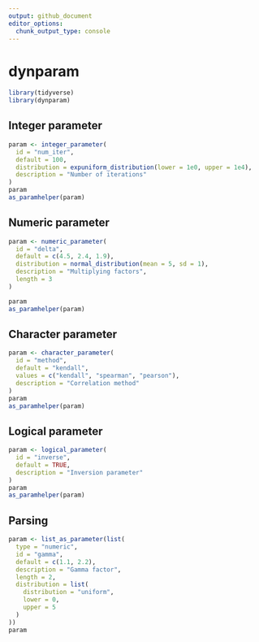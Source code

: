 ```yaml
---
output: github_document
editor_options: 
  chunk_output_type: console
---
```


<!-- README.md is generated from README.Rmd. Please edit that file -->

# dynparam

```r
library(tidyverse)
library(dynparam)
```

## Integer parameter
```r
param <- integer_parameter(
  id = "num_iter", 
  default = 100,
  distribution = expuniform_distribution(lower = 1e0, upper = 1e4),
  description = "Number of iterations"
)
param
as_paramhelper(param)
```

## Numeric parameter
```r
param <- numeric_parameter(
  id = "delta", 
  default = c(4.5, 2.4, 1.9), 
  distribution = normal_distribution(mean = 5, sd = 1),
  description = "Multiplying factors",
  length = 3
)

param
as_paramhelper(param)
```

## Character parameter
```r
param <- character_parameter(
  id = "method", 
  default = "kendall",
  values = c("kendall", "spearman", "pearson"), 
  description = "Correlation method"
)
param
as_paramhelper(param)
```

## Logical parameter
```r
param <- logical_parameter(
  id = "inverse",
  default = TRUE, 
  description = "Inversion parameter"
)
param
as_paramhelper(param)
```

## Parsing
```r
param <- list_as_parameter(list(
  type = "numeric",
  id = "gamma",
  default = c(1.1, 2.2),
  description = "Gamma factor",
  length = 2,
  distribution = list(
    distribution = "uniform",
    lower = 0,
    upper = 5
  ) 
))
param
```
